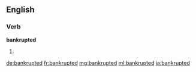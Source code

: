 ==English==

===Verb===
'''bankrupted'''

# {{en-past of|bankrupt}}

[[de:bankrupted]]
[[fr:bankrupted]]
[[mg:bankrupted]]
[[ml:bankrupted]]
[[ja:bankrupted]]